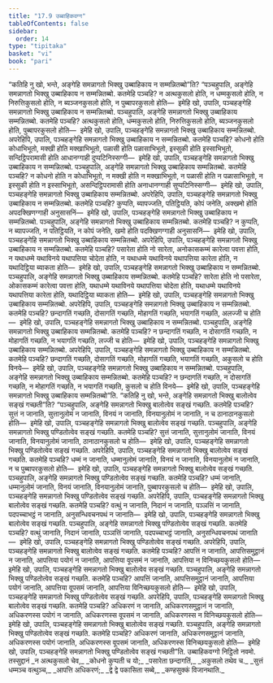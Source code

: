 ```yaml
---
title: "17.9 उब्बाहिकवग्ग"
tableOfContents: false
sidebar:
  order: 14
type: "tipitaka"
basket: "vi"
book: "pari"
---
```



<DynamicBreadcrumb />

<Division number="455" book="pari">

<Paragraph number="2107" book="pari">
“कतिहि नु खो, भन्ते, अङ्गेहि समन्नागतो भिक्खु उब्बाहिकाय न सम्मन्नितब्बो”ति?
</Paragraph>

<Paragraph number="2108" book="pari">
“पञ्चहुपालि, अङ्गेहि समन्नागतो भिक्खु उब्बाहिकाय न सम्मन्नितब्बो. कतमेहि पञ्चहि? न अत्थकुसलो होति, न धम्मकुसलो होति, न निरुत्तिकुसलो होति, न ब्यञ्जनकुसलो होति, न पुब्बापरकुसलो होति—  इमेहि खो, उपालि, पञ्चहङ्गेहि समन्नागतो भिक्खु उब्बाहिकाय न सम्मन्नितब्बो. पञ्चहुपालि, अङ्गेहि समन्नागतो भिक्खु उब्बाहिकाय सम्मन्नितब्बो. कतमेहि पञ्चहि? अत्थकुसलो होति, धम्मकुसलो होति, निरुत्तिकुसलो होति, ब्यञ्जनकुसलो होति, पुब्बापरकुसलो होति—  इमेहि खो, उपालि, पञ्चहङ्गेहि समन्नागतो भिक्खु उब्बाहिकाय सम्मन्नितब्बो.
</Paragraph>

<Paragraph number="2109" book="pari">
अपरेहिपि, उपालि, पञ्चहङ्गेहि समन्नागतो भिक्खु उब्बाहिकाय न सम्मन्नितब्बो. कतमेहि पञ्चहि? कोधनो होति कोधाभिभूतो, मक्खी होति मक्खाभिभूतो, पळासी होति पळासाभिभूतो, इस्सुकी होति इस्साभिभूतो, सन्दिट्ठिपरामासी होति आधानग्गाही दुप्पटिनिस्सग्गी—  इमेहि खो, उपालि, पञ्चहङ्गेहि समन्नागतो भिक्खु उब्बाहिकाय न सम्मन्नितब्बो. पञ्चहुपालि, अङ्गेहि समन्नागतो भिक्खु उब्बाहिकाय सम्मन्नितब्बो. कतमेहि पञ्चहि? न कोधनो होति न कोधाभिभूतो, न मक्खी होति न मक्खाभिभूतो, न पळासी होति न पळासाभिभूतो, न इस्सुकी होति न इस्साभिभूतो, असन्दिट्ठिपरामासी होति अनाधानग्गाही सुप्पटिनिस्सग्गी—  इमेहि खो, उपालि, पञ्चहङ्गेहि समन्नागतो भिक्खु उब्बाहिकाय सम्मन्नितब्बो.
</Paragraph>

<Paragraph number="2110" book="pari">
अपरेहिपि, उपालि, पञ्चहङ्गेहि समन्नागतो भिक्खु उब्बाहिकाय न सम्मन्नितब्बो. कतमेहि पञ्चहि? कुप्पति, ब्यापज्जति, पतिट्ठियति, कोपं जनेति, अक्खमो होति अपदक्खिणग्गाही अनुसासनिं—  इमेहि खो, उपालि, पञ्चहङ्गेहि समन्नागतो भिक्खु उब्बाहिकाय न सम्मन्नितब्बो. पञ्चहुपालि, अङ्गेहि समन्नागतो भिक्खु उब्बाहिकाय सम्मन्नितब्बो. कतमेहि पञ्चहि? न कुप्पति, न ब्यापज्जति, न पतिट्ठियति, न कोपं जनेति, खमो होति पदक्खिणग्गाही अनुसासनिं—  इमेहि खो, उपालि, पञ्चहङ्गेहि समन्नागतो भिक्खु उब्बाहिकाय सम्मन्नितब्बो.
</Paragraph>

<Paragraph number="2111" book="pari">
अपरेहिपि, उपालि, पञ्चहङ्गेहि समन्नागतो भिक्खु उब्बाहिकाय न सम्मन्नितब्बो. कतमेहि पञ्चहि? पसारेता होति नो सारेता, अनोकासकम्मं कारेत्वा पवत्ता होति, न यथाधम्मे यथाविनये यथापत्तिया चोदेता होति, न यथाधम्मे यथाविनये यथापत्तिया कारेता होति, न यथादिट्ठिया ब्याकता होति—  इमेहि खो, उपालि, पञ्चहङ्गेहि समन्नागतो भिक्खु उब्बाहिकाय न सम्मन्नितब्बो. पञ्चहुपालि, अङ्गेहि समन्नागतो भिक्खु उब्बाहिकाय सम्मन्नितब्बो. कतमेहि पञ्चहि? सारेता होति नो पसारेता, ओकासकम्मं कारेत्वा पवत्ता होति, यथाधम्मे यथाविनये यथापत्तिया चोदेता होति, यथाधम्मे यथाविनये यथापत्तिया कारेता होति, यथादिट्ठिया ब्याकता होति—  इमेहि खो, उपालि, पञ्चहङ्गेहि समन्नागतो भिक्खु उब्बाहिकाय सम्मन्नितब्बो.
</Paragraph>

<Paragraph number="2112" book="pari">
अपरेहिपि, उपालि, पञ्चहङ्गेहि समन्नागतो भिक्खु उब्बाहिकाय न सम्मन्नितब्बो. कतमेहि पञ्चहि? छन्दागतिं गच्छति, दोसागतिं गच्छति, मोहागतिं गच्छति, भयागतिं गच्छति, अलज्जी च होति—  इमेहि खो, उपालि, पञ्चहङ्गेहि समन्नागतो भिक्खु उब्बाहिकाय न सम्मन्नितब्बो. पञ्चहुपालि, अङ्गेहि समन्नागतो भिक्खु उब्बाहिकाय सम्मन्नितब्बो. कतमेहि पञ्चहि? न छन्दागतिं गच्छति, न दोसागतिं गच्छति, न मोहागतिं गच्छति, न भयागतिं गच्छति, लज्जी च होति—  इमेहि खो, उपालि, पञ्चहङ्गेहि समन्नागतो भिक्खु उब्बाहिकाय सम्मन्नितब्बो.
</Paragraph>

<Paragraph number="2113" book="pari">
अपरेहिपि, उपालि, पञ्चहङ्गेहि समन्नागतो भिक्खु उब्बाहिकाय न सम्मन्नितब्बो. कतमेहि पञ्चहि? छन्दागतिं गच्छति, दोसागतिं गच्छति, मोहागतिं गच्छति, भयागतिं गच्छति, अकुसलो च होति विनये—  इमेहि खो, उपालि, पञ्चहङ्गेहि समन्नागतो भिक्खु उब्बाहिकाय न सम्मन्नितब्बो. पञ्चहुपालि, अङ्गेहि समन्नागतो भिक्खु उब्बाहिकाय सम्मन्नितब्बो. कतमेहि पञ्चहि? न छन्दागतिं गच्छति, न दोसागतिं गच्छति, न मोहागतिं गच्छति, न भयागतिं गच्छति, कुसलो च होति विनये—  इमेहि खो, उपालि, पञ्चहङ्गेहि समन्नागतो भिक्खु उब्बाहिकाय सम्मन्नितब्बो”ति.
</Paragraph>

</Division>
<Division number="456" book="pari">

<Paragraph number="2114" book="pari">
“कतिहि नु खो, भन्ते, अङ्गेहि समन्नागतो भिक्खु बालोत्वेव सङ्खं गच्छती”ति?
</Paragraph>

<Paragraph number="2115" book="pari">
“पञ्चहुपालि, अङ्गेहि समन्नागतो भिक्खु बालोत्वेव सङ्खं गच्छति. कतमेहि पञ्चहि? सुत्तं न जानाति, सुत्तानुलोमं न जानाति, विनयं न जानाति, विनयानुलोमं न जानाति, न च ठानाठानकुसलो होति—  इमेहि खो, उपालि, पञ्चहङ्गेहि समन्नागतो भिक्खु बालोत्वेव सङ्खं गच्छति. पञ्चहुपालि, अङ्गेहि समन्नागतो भिक्खु पण्डितोत्वेव सङ्खं गच्छति. कतमेहि पञ्चहि? सुत्तं जानाति, सुत्तानुलोमं जानाति, विनयं जानाति, विनयानुलोमं जानाति, ठानाठानकुसलो च होति—  इमेहि खो, उपालि, पञ्चहङ्गेहि समन्नागतो भिक्खु पण्डितोत्वेव सङ्खं गच्छति.
</Paragraph>

<Paragraph number="2116" book="pari">
अपरेहिपि, उपालि, पञ्चहङ्गेहि समन्नागतो भिक्खु बालोत्वेव सङ्खं गच्छति. कतमेहि पञ्चहि? धम्मं न जानाति, धम्मानुलोमं जानाति, विनयं न जानाति, विनयानुलोमं न जानाति, न च पुब्बापरकुसलो होति—  इमेहि खो, उपालि, पञ्चहङ्गेहि समन्नागतो भिक्खु बालोत्वेव सङ्खं गच्छति. पञ्चहुपालि, अङ्गेहि समन्नागतो भिक्खु पण्डितोत्वेव सङ्खं गच्छति. कतमेहि पञ्चहि? धम्मं जानाति, धम्मानुलोमं जानाति, विनयं जानाति, विनयानुलोमं जानाति, पुब्बापरकुसलो च होति—  इमेहि खो, उपालि, पञ्चहङ्गेहि समन्नागतो भिक्खु पण्डितोत्वेव सङ्खं गच्छति.
</Paragraph>

<Paragraph number="2117" book="pari">
अपरेहिपि, उपालि, पञ्चहङ्गेहि समन्नागतो भिक्खु बालोत्वेव सङ्खं गच्छति. कतमेहि पञ्चहि? वत्थुं न जानाति, निदानं न जानाति, पञ्ञत्तिं न जानाति, पदपच्चाभट्ठं न जानाति, अनुसन्धिवचनपथं न जानाति—  इमेहि खो, उपालि, पञ्चहङ्गेहि समन्नागतो भिक्खु बालोत्वेव सङ्खं गच्छति. पञ्चहुपालि, अङ्गेहि समन्नागतो भिक्खु पण्डितोत्वेव सङ्खं गच्छति. कतमेहि पञ्चहि? वत्थुं जानाति, निदानं जानाति, पञ्ञत्तिं जानाति, पदपच्चाभट्ठं जानाति, अनुसन्धिवचनपथं जानाति—  इमेहि खो, उपालि, पञ्चहङ्गेहि समन्नागतो भिक्खु पण्डितोत्वेव सङ्खं गच्छति.
</Paragraph>

<Paragraph number="2118" book="pari">
अपरेहिपि, उपालि, पञ्चहङ्गेहि समन्नागतो भिक्खु बालोत्वेव सङ्खं गच्छति. कतमेहि पञ्चहि? आपत्तिं न जानाति, आपत्तिसमुट्ठानं न जानाति, आपत्तिया पयोगं न जानाति, आपत्तिया वूपसमं न जानाति, आपत्तिया न विनिच्छयकुसलो होति—  इमेहि खो, उपालि, पञ्चहङ्गेहि समन्नागतो भिक्खु बालोत्वेव सङ्खं गच्छति. पञ्चहुपालि, अङ्गेहि समन्नागतो भिक्खु पण्डितोत्वेव सङ्खं गच्छति. कतमेहि पञ्चहि? आपत्तिं जानाति, आपत्तिसमुट्ठानं जानाति, आपत्तिया पयोगं जानाति, आपत्तिया वूपसमं जानाति, आपत्तिया विनिच्छयकुसलो होति—  इमेहि खो, उपालि, पञ्चहङ्गेहि समन्नागतो भिक्खु पण्डितोत्वेव सङ्खं गच्छति.
</Paragraph>

<Paragraph number="2119" book="pari">
अपरेहिपि, उपालि, पञ्चहङ्गेहि समन्नागतो भिक्खु बालोत्वेव सङ्खं गच्छति. कतमेहि पञ्चहि? अधिकरणं न जानाति, अधिकरणसमुट्ठानं न जानाति, अधिकरणस्स पयोगं न जानाति, अधिकरणस्स वूपसमं न जानाति, अधिकरणस्स न विनिच्छयकुसलो होति—  इमेहि खो, उपालि, पञ्चहङ्गेहि समन्नागतो भिक्खु बालोत्वेव सङ्खं गच्छति. पञ्चहुपालि, अङ्गेहि समन्नागतो भिक्खु पण्डितोत्वेव सङ्खं गच्छति. कतमेहि पञ्चहि? अधिकरणं जानाति, अधिकरणसमुट्ठानं जानाति, अधिकरणस्स पयोगं जानाति, अधिकरणस्स वूपसमं जानाति, अधिकरणस्स विनिच्छयकुसलो होति—  इमेहि खो, उपालि, पञ्चहङ्गेहि समन्नागतो भिक्खु पण्डितोत्वेव सङ्खं गच्छती”ति.

</Paragraph>
</Division>

<Paragraph number="2120" type="center" book="pari">
उब्बाहिकवग्गो निट्ठितो नवमो.



</Paragraph>

<Paragraph number="2121" type="center" book="pari">
तस्सुद्दानं


</Paragraph>

<Paragraph number="2122" type="verses" book="pari">
_न अत्थकुसलो चेव,_  
_कोधनो कुप्पती च यो;_  
_पसारेता छन्दागतिं,_  
_अकुसलो तथेव च._  

</Paragraph>

<Paragraph number="2123" type="verses" book="pari">
_सुत्तं धम्मञ्च वत्थुञ्च,_  
_आपत्ति अधिकरणं;_  
_द्वे द्वे पकासिता सब्बे,_  
_कण्हसुक्कं विजानथाति._
</Paragraph>